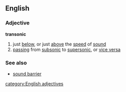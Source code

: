 ==English==
===Adjective===
{{wikipedia}}
'''transonic'''
# just [[below]], or just [[above]] the [[speed]] of [[sound]]
# [[passing]] from [[subsonic]] to [[supersonic]], or [[vice versa]]
===See also===
*[[sound barrier]]
[[category:English adjectives]]